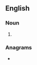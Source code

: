 ==English==

===Noun===
{{head|en|noun plural form}}

# {{plural of|reaching|lang=en}}

===Anagrams===
* {{l|en|searching}}